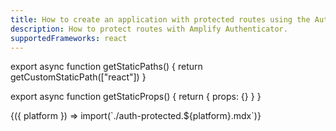 ```yaml
---
title: How to create an application with protected routes using the Authenticator component
description: How to protect routes with Amplify Authenticator.
supportedFrameworks: react
---
```




export async function getStaticPaths() {
  return getCustomStaticPath(["react"])
}

export async function getStaticProps() {
  return { props: {} }
}

<Fragment>
  {({ platform }) => import(`./auth-protected.${platform}.mdx`)}
</Fragment>
